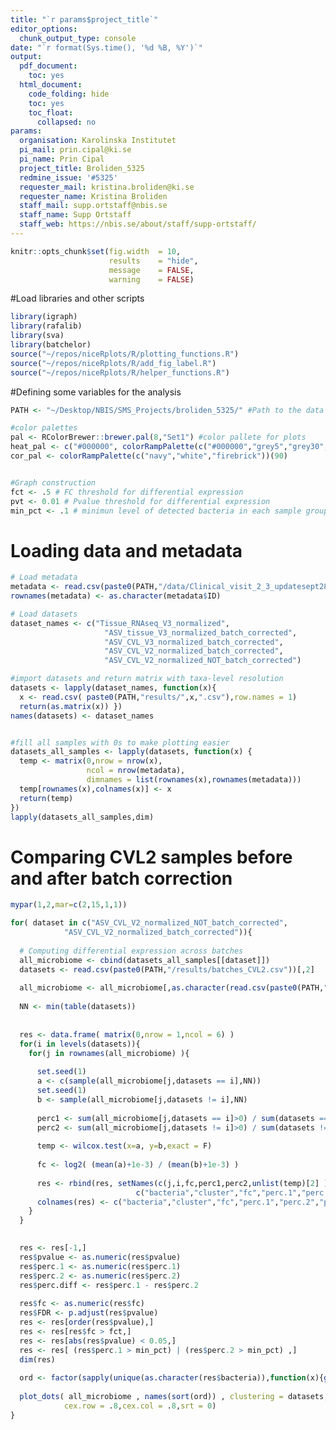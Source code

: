 ```yaml
---
title: "`r params$project_title`"
editor_options:
  chunk_output_type: console
date: "`r format(Sys.time(), '%d %B, %Y')`"
output:
  pdf_document:
    toc: yes
  html_document:
    code_folding: hide
    toc: yes
    toc_float:
      collapsed: no
params:
  organisation: Karolinska Institutet
  pi_mail: prin.cipal@ki.se
  pi_name: Prin Cipal
  project_title: Broliden_5325
  redmine_issue: '#5325'
  requester_mail: kristina.broliden@ki.se
  requester_name: Kristina Broliden
  staff_mail: supp.ortstaff@nbis.se
  staff_name: Supp Ortstaff
  staff_web: https://nbis.se/about/staff/supp-ortstaff/
---
```


```r
knitr::opts_chunk$set(fig.width  = 10,
                      results    = "hide",
                      message    = FALSE,
                      warning    = FALSE)
```

#Load libraries and other scripts

```r
library(igraph)
library(rafalib)
library(sva)
library(batchelor)
source("~/repos/niceRplots/R/plotting_functions.R")
source("~/repos/niceRplots/R/add_fig_label.R")
source("~/repos/niceRplots/R/helper_functions.R")

```

#Defining some variables for the analysis

```r
PATH <- "~/Desktop/NBIS/SMS_Projects/broliden_5325/" #Path to the data

#color palettes
pal <- RColorBrewer::brewer.pal(8,"Set1") #color pallete for plots
heat_pal <- c("#000000", colorRampPalette(c("#000000","grey5","grey30","orange3","yellow","yellow","white"))(90))
cor_pal <- colorRampPalette(c("navy","white","firebrick"))(90)


#Graph construction  
fct <- .5 # FC threshold for differential expression
pvt <- 0.01 # Pvalue threshold for differential expression
min_pct <- .1 # minimun level of detected bacteria in each sample group
```

# Loading data and metadata

```r
# Load metadata
metadata <- read.csv(paste0(PATH,"/data/Clinical_visit_2_3_updatesept28.csv"))
rownames(metadata) <- as.character(metadata$ID)

# Load datasets
dataset_names <- c("Tissue_RNAseq_V3_normalized",
                     "ASV_tissue_V3_normalized_batch_corrected",
                     "ASV_CVL_V3_normalized_batch_corrected",
                     "ASV_CVL_V2_normalized_batch_corrected",
                     "ASV_CVL_V2_normalized_NOT_batch_corrected")

#import datasets and return matrix with taxa-level resolution
datasets <- lapply(dataset_names, function(x){
  x <- read.csv( paste0(PATH,"results/",x,".csv"),row.names = 1)
  return(as.matrix(x)) })
names(datasets) <- dataset_names


#fill all samples with 0s to make plotting easier
datasets_all_samples <- lapply(datasets, function(x) {
  temp <- matrix(0,nrow = nrow(x),
                 ncol = nrow(metadata),
                 dimnames = list(rownames(x),rownames(metadata)))
  temp[rownames(x),colnames(x)] <- x
  return(temp)
})
lapply(datasets_all_samples,dim)


```

# Comparing CVL2 samples before and after batch correction

```r
mypar(1,2,mar=c(2,15,1,1))

for( dataset in c("ASV_CVL_V2_normalized_NOT_batch_corrected",
            "ASV_CVL_V2_normalized_batch_corrected")){
  
  # Computing differential expression across batches
  all_microbiome <- cbind(datasets_all_samples[[dataset]])
  datasets <- read.csv(paste0(PATH,"/results/batches_CVL2.csv"))[,2]
  
  all_microbiome <- all_microbiome[,as.character(read.csv(paste0(PATH,"/results/batches_CVL2.csv"))[,1])]
  
  NN <- min(table(datasets))
  
  
  res <- data.frame( matrix(0,nrow = 1,ncol = 6) )
  for(i in levels(datasets)){
    for(j in rownames(all_microbiome) ){
      
      set.seed(1)
      a <- c(sample(all_microbiome[j,datasets == i],NN))
      set.seed(1)
      b <- sample(all_microbiome[j,datasets != i],NN)
      
      perc1 <- sum(all_microbiome[j,datasets == i]>0) / sum(datasets == i)
      perc2 <- sum(all_microbiome[j,datasets != i]>0) / sum(datasets != i)
      
      temp <- wilcox.test(x=a, y=b,exact = F)
      
      fc <- log2( (mean(a)+1e-3) / (mean(b)+1e-3) )
      
      res <- rbind(res, setNames(c(j,i,fc,perc1,perc2,unlist(temp)[2] ),
                            c("bacteria","cluster","fc","perc.1","perc.2","pvalue")) )
      colnames(res) <- c("bacteria","cluster","fc","perc.1","perc.2","pvalue")
    }
  }
  

  res <- res[-1,]
  res$pvalue <- as.numeric(res$pvalue)
  res$perc.1 <- as.numeric(res$perc.1)
  res$perc.2 <- as.numeric(res$perc.2)
  res$perc.diff <- res$perc.1 - res$perc.2
  
  res$fc <- as.numeric(res$fc)
  res$FDR <- p.adjust(res$pvalue)
  res <- res[order(res$pvalue),]
  res <- res[res$fc > fct,]
  res <- res[abs(res$pvalue) < 0.05,]
  res <- res[ (res$perc.1 > min_pct) | (res$perc.2 > min_pct) ,]
  dim(res)
  
  ord <- factor(sapply(unique(as.character(res$bacteria)),function(x){getcluster(all_microbiome, x, datasets)}))
  
  plot_dots( all_microbiome , names(sort(ord)) , clustering = datasets, main = dataset,show_grid = T,cex.main=1,font.main=1,
            cex.row = .8,cex.col = .8,srt = 0)
}
```

